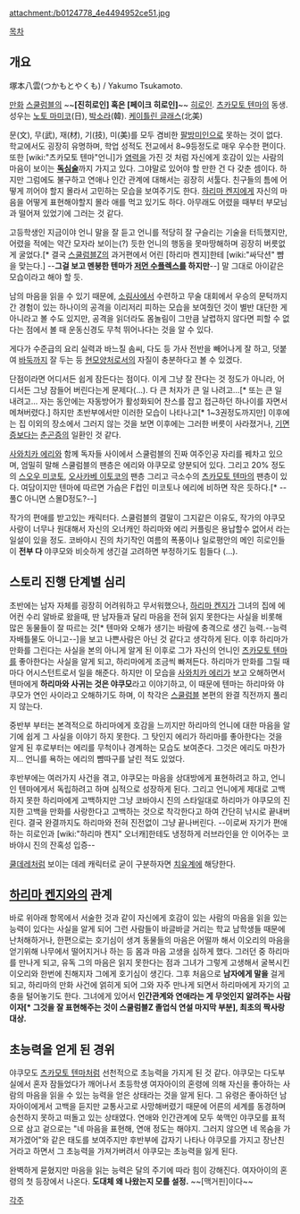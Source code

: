 attachment:/b0124778_4e4494952ce51.jpg

[[목차]]
== 개요 ==
塚本八雲(つかもとやくも) / Yakumo Tsukamoto.

[[만화]] [[스쿨럼블]]의 ~~'''[진히로인] 혹은 [페이크 히로인]'''~~ [[히로인]]. [[츠카모토 텐마]]의 동생. 성우는 [[노토 마미코]](日), [[박소라]](韓). [[케이틀린 글래스]](北美)

문(文), 무(武), 재(材), 기(技), 미(美)를 모두 겸비한 [[팔방미인]]으로 못하는 것이 없다. 학교에서도 굉장히 유명하며, 학업 성적도 전교에서 8~9등정도로 매우 우수한 편이다. 또한 [wiki:"츠카모토 텐마"언니]가 [[염력]]을 가진 것 처럼 자신에게 호감이 있는 사람의 마음이 보이는 '''[[독심술]]'''까지 가지고 있다. 그야말로 있어야 할 만한 건 다 갖춘 셈이다. 하지만 그럼에도 불구하고 연애나 인간 관계에 대해서는 굉장히 서툴다. 친구들의 틈에 어떻게 끼어야 할지 몰라서 고민하는 모습을 보여주기도 한다. [[하리마 켄지]]에게 자신의 마음을 어떻게 표현해야할지 몰라 애를 먹고 있기도 하다. 아무래도 어렸을 때부터 부모님과 떨어져 있었기에 그러는 것 같다.

고등학생인 지금이야 언니 말을 잘 듣고 언니를 적당히 잘 구슬리는 기술을 터득했지만, 어렸을 적에는 약간 모자라 보이는(?) 듯한 언니의 행동을 못마땅해하며 굉장히 버릇없게 굴었다.[* 결국 [[스쿨럼블Z]]의 과거편에서 어린 [하리마 켄지]한테 [wiki:"싸닥션" 뺨을 맞는다.] --'''그걸 보고 멘붕한 텐마가 [[저먼 수플렉스]]를 하지만'''--] 말 그대로 아이같은 모습이라고 해야 할 듯.

남의 마음을 읽을 수 있기 때문에, [[소림사]]에서 수련하고 무술 대회에서 우승의 문턱까지 간 경험이 있는 하나이의 공격을 이리저리 피하는 모습을 보여줬던 것이 별반 대단한 게 아니라고 볼 수도 있지만, 공격을 읽더라도 몸놀림이 그만큼 날렵하지 않다면 피할 수 없다는 점에서 볼 때 운동신경도 무척 뛰어나다는 것을 알 수 있다.

게다가 수준급의 요리 실력과 바느질 솜씨, 다도 등 가사 전반을 빼어나게 잘 하고, 덧붙여 [[바둑]]까지 잘 두는 등 [[현모양처]]로서의 자질이 충분하다고 볼 수 있겠다.

단점이라면 어디서든 쉽게 잠든다는 점이다. 이게 그냥 잘 잔다는 것 정도가 아니라, 어디서든 그냥 잠들어 버린다는게 문제다(...). 다 큰 처자가 큰 일 나려고...[* 또는 큰 일 내려고... 자는 동안에는 자동방어가 활성화되어 찬스를 잡고 접근하던 하나이를 자면서 메쳐버렸다.] 하지만 초반부에서만 이러한 모습이 나타나고[* 1~3권정도까지만] 이후에는 집 이외의 장소에서 그러지 않는 것을 보면 이후에는 그러한 버릇이 사라졌거나, [[기면증]]보다는 [[춘곤증]]의 일환인 것 같다.

[[사와치카 에리]]와 함께 독자들 사이에서 스쿨럼블의 진짜 여주인공 자리를 꿰차고 있으며, 엄밀히 말해 스쿨럼블의 팬층은 에리와 야쿠모로 양분되어 있다. 그리고 20% 정도의 [[스오우 미코토]], [[오사카베 이토코]]의 팬층 그리고 극소수의 [[츠카모토 텐마]]의 팬층이 있다. 여담이지만 텐마에 따르면 가슴은 F컵인 미코토나 에리에 비하면 작은 듯하다.[* --풀C 아니면 스몰D정도?--]

작가의 편애를 받고있는 캐릭터다. 스쿨럼블의 결말이 그지같은 이유도, 작가의 야쿠모 사랑이 너무나 원대해서 자신의 오너캐인 하리마와 에리 커플링은 용납할수 없어서 라는 일설이 있을 정도. 코바야시 진의 차기작인 여름의 폭풍이나 일로평안의 메인 히로인들이 '''전부 다''' 야쿠모와 비슷하게 생긴걸 고려하면 부정하기도 힘들다 (...).

== 스토리 진행 단계별 심리 ==
초반에는 남자 자체를 굉장히 어려워하고 무서워했으나, [[하리마 켄지]]가 그녀의 집에 에어컨 수리 알바로 왔을때, 딴 남자들과 달리 마음을 전혀 읽지 못한다는 사실을 비롯해 많은 동물들이 잘 따르는 것[* 텐마와 오해가 생기는 바람에 충격으로 생긴 능력.--능력자배틀물도 아니고--]을 보고 나쁜사람은 아닌 것 같다고 생각하게 된다. 이후 하리마가 만화를 그린다는 사실을 본의 아니게 알게 된 이후로 그가 자신의 언니인 [[츠카모토 텐마]]를 좋아한다는 사실을 알게 되고, 하리마에게 조금씩 빠져든다. 하리마가 만화를 그릴 때마다 어시스턴트로서 일을 해준다. 하지만 이 모습을 [[사와치카 에리]]가 보고 오해하면서 텐마에게 '''하리마와 사귀는 것은 야쿠모'''라고 이야기하고, 이 때문에 텐마는 하리마와 야쿠모가 연인 사이라고 오해하기도 하며, 이 착각은 [[스쿨럼블]] 본편의 완결 직전까지 풀리지 않는다.

중반부 부터는 본격적으로 하리마에게 호감을 느끼지만 하리마의 언니에 대한 마음을 알기에 쉽게 그 사실을 이야기 하지 못한다. 그 탓인지 에리가 하리마를 좋아한다는 것을 알게 된 후로부터는 에리를 무척이나 경계하는 모습도 보여준다. 그것은 에리도 마찬가지... 언니를 욕하는 에리의 뺨따구를 날린 적도 있었다.

후반부에는 여러가지 사건을 겪고, 야쿠모는 마음을 상대방에게 표현하려고 하고, 언니인 텐마에게서 독립하려고 하며 심적으로 성장하게 된다. 그리고 언니에게 제대로 고백하지 못한 하리마에게 고백하지만 그냥 코바야시 진의 스타일대로 하리마가 야쿠모의 진지한 고백을 만화를 사랑한다고 고백하는 것으로 착각한다고 하여 간단히 낚시로 끝내버린다. 결국 완결까지도 하리마와 전혀 진전없이 그냥 끝나버린다.
--이로써 자기가 편애하는 히로인과 [wiki:"하리마 켄지" 오너캐]한테도 냉정하게 러브라인을 안 이어주는 코바야시 진의 잔혹성 입증-- 

[[쿨데레]]처럼 보이는 데레 캐릭터로 굳이 구분하자면 [[치유계]]에 해당한다. 


== [[하리마 켄지]]와의 관계 ==
바로 위아래 항목에서 서술한 것과 같이 자신에게 호감이 있는 사람의 마음을 읽을 있는 능력이 있다는 사실을 알게 되어 그런 사람들이 바글바글 거리는 학교 남학생들 때문에 난처해하거나, 한편으로는 호기심이 생겨 동물들의 마음은 어떨까 해서 이오리의 마음을 얻기위해 나무에서 떨어지거나 하는 등 몸과 마음 고생을 심하게 했다. 그러던 중 하리마를 만나게 되고, 유독 그의 마음은 읽지 못한다는 점과 그녀가 그렇게 고생해서 굴복시킨 이오리와 한번에 친해지자 그에게 호기심이 생긴다. 그후 처음으로 '''남자에게 말을''' 걸게 되고, 하리마의 만화 사건에 얽히게 되어 그와 자주 만나게 되면서 하리마에게 자기의 고충을 털어놓기도 한다. 그녀에게 있어서 '''인간관계와 연애라는 게 무엇인지 알려주는 사람이자[* 그것을 잘 표현해주는 것이 스쿨럼블Z 졸업식 연설 마지막 부분], 최초의 짝사랑 대상.'''   

== 초능력을 얻게 된 경위 ==
야쿠모도 [[츠카모토 텐마]]처럼 선천적으로 초능력을 가지게 된 것 같다. 야쿠모는 다도부실에서 혼자 잠들었다가 깨어나서 초등학생 여자아이의 혼령에 의해 자신을 좋아하는 사람의 마음을 읽을 수 있는 능력을 얻은 상태라는 것을 알게 된다. 그 유령은 좋아하던 남자아이에게서 고백을 듣지만 교통사고로 사망해버렸기 때문에 어른의 세계를 동경하며 승천하지 못하고 떠돌고 있는 상태였다.
연애와 인간관계에 모두 쑥맥인 야쿠모를 표적으로 삼고 겉으로는 "네 마음을 표현해, 연애 정도는 해야지. 그러지 않으면 네 목숨을 가져가겠어"와 같은 태도를 보여주지만 후반부에 갑자기 나타나 야쿠모를 가지고 장난친거라고 하면서 그 초능력을 가져가버려서 야쿠모는 초능력을 잃게 된다.

완벽하게 묻혔지만 마음을 읽는 능력은 달의 주기에 따라 힘이 강해진다. 여자아이의 혼령의 첫 등장에서 나온다. 
'''도대체 왜 나왔는지 모를 설정.''' ~~[맥거핀]이다~~

[[각주]]

